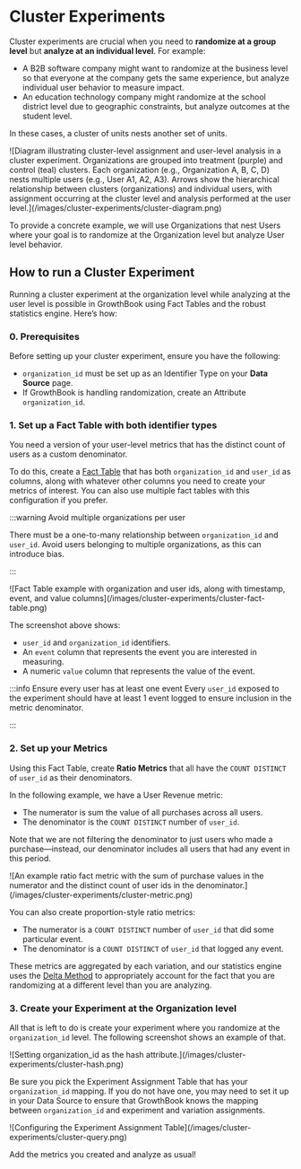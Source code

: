 
# Cluster Experiments

Cluster experiments are crucial when you need to **randomize at a group level** but **analyze at an individual level**. For example:

- A B2B software company might want to randomize at the business level so that everyone
  at the company gets the same experience, but analyze individual user behavior to measure impact.
- An education technology company might randomize at the school district level due to geographic
  constraints, but analyze outcomes at the student level.

In these cases, a cluster of units nests another set of units.

<MaxWidthImage>
![Diagram illustrating cluster-level assignment and user-level analysis in a cluster experiment. Organizations are grouped into treatment (purple) and control (teal) clusters. Each organization (e.g., Organization A, B, C, D) nests multiple users (e.g., User A1, A2, A3). Arrows show the hierarchical relationship between clusters (organizations) and individual users, with assignment occurring at the cluster level and analysis performed at the user level.](/images/cluster-experiments/cluster-diagram.png)
</MaxWidthImage>

To provide a concrete example, we will use Organizations that nest Users where your goal is to randomize at the Organization level but
analyze User level behavior.

## How to run a Cluster Experiment

Running a cluster experiment at the organization level while analyzing at the user level is possible in GrowthBook using Fact Tables and the robust statistics engine. Here’s how:

### 0. Prerequisites

Before setting up your cluster experiment, ensure you have the following:

- `organization_id` must be set up as an Identifier Type on your **Data Source** page.
- If GrowthBook is handling randomization, create an Attribute `organization_id`.

### 1. Set up a Fact Table with both identifier types

You need a version of your user-level metrics that has the distinct count of users as a custom denominator.

To do this, create a [Fact Table](/app/metrics#fact-tables) that has both `organization_id` and `user_id` as columns,
along with whatever other columns you need to create your metrics of interest. You can also use multiple fact tables with this
configuration if you prefer.

:::warning Avoid multiple organizations per user

There must be a one-to-many relationship between `organization_id` and `user_id`. Avoid users belonging to multiple organizations, as this can introduce bias.

:::

<MaxWidthImage>
![Fact Table example with organization and user ids, along with timestamp, event, and value columns](/images/cluster-experiments/cluster-fact-table.png)
</MaxWidthImage>

The screenshot above shows:

- `user_id` and `organization_id` identifiers.
- An `event` column that represents the event you are interested in measuring.
- A numeric `value` column that represents the value of the event.

:::info Ensure every user has at least one event
Every `user_id` exposed to the experiment should have at least 1 event logged to ensure inclusion in the metric denominator.

:::

### 2. Set up your Metrics

Using this Fact Table, create **Ratio Metrics** that all have the `COUNT DISTINCT` of `user_id` as their denominators.

In the following example, we have a User Revenue metric:

- The numerator is sum the value of all purchases across all users.
- The denominator is the `COUNT DISTINCT` number of `user_id`.

Note that we are not filtering the denominator to just users who made a purchase—instead, our denominator includes all users that had any event in this period.

<MaxWidthImage>
![An example ratio fact metric with the sum of purchase values in the numerator and the distinct count of user ids in the denominator.](/images/cluster-experiments/cluster-metric.png)
</MaxWidthImage>

You can also create proportion-style ratio metrics:

- The numerator is a `COUNT DISTINCT` number of `user_id` that did some particular event.
- The denominator is a `COUNT DISTINCT` of `user_id` that logged any event.

These metrics are aggregated by each variation, and our statistics engine uses the [Delta Method](/statistics/details#ratio-metrics) to appropriately account for the fact that you are randomizing at a different level than you are analyzing.

### 3. Create your Experiment at the Organization level

All that is left to do is create your experiment where you randomize at the `organization_id` level. The following screenshot shows an example of that.

<MaxWidthImage border>
![Setting organization_id as the hash attribute.](/images/cluster-experiments/cluster-hash.png)
</MaxWidthImage>

Be sure you pick the Experiment Assignment Table that has your `organization_id` mapping. If you do not have one, you may need to set it up in your Data Source to ensure that GrowthBook knows the mapping between `organization_id` and experiment and variation assignments.

<MaxWidthImage border>
![Configuring the Experiment Assignment Table](/images/cluster-experiments/cluster-query.png)
</MaxWidthImage>

Add the metrics you created and analyze as usual!
